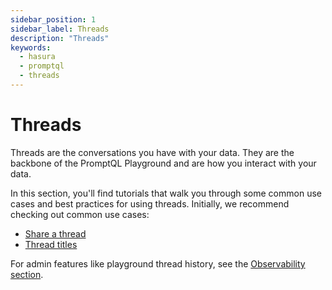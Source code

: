 ```yaml
---
sidebar_position: 1
sidebar_label: Threads
description: "Threads"
keywords:
  - hasura
  - promptql
  - threads
---
```


# Threads

Threads are the conversations you have with your data. They are the backbone of the PromptQL Playground and are how you
interact with your data.

In this section, you'll find tutorials that walk you through some common use cases and best practices for using threads.
Initially, we recommend checking out common use cases:

- [Share a thread](/promptql-playground/threads/1-shared-threads.mdx)
- [Thread titles](/promptql-playground/threads/3-thread-titles.mdx)

For admin features like playground thread history, see the [Observability section](/observability/playground-history).
